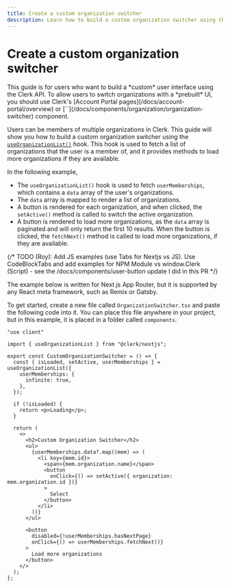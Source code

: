 ```yaml
---
title: Create a custom organization switcher
description: Learn how to build a custom organization switcher using the useOrganizationList() hook.
---
```


# Create a custom organization switcher

<Callout type="danger">
  This guide is for users who want to build a *custom* user interface using the Clerk API. To allow users to switch organizations with a *prebuilt* UI, you should use Clerk's [Account Portal pages](/docs/account-portal/overview) or [`<OrganizationSwitcher />`](/docs/components/organization/organization-switcher) component.
</Callout>

Users can be members of multiple organizations in Clerk. This guide will show you how to build a custom organization switcher using the [`useOrganizationList()`](/docs/references/react/use-organization-list) hook. This hook is used to fetch a list of organizations that the user is a member of, and it provides methods to load more organizations if they are available.

In the following example, 
- The `useOrganizationList()` hook is used to fetch `userMemberships`, which contains a `data` array of the user's organizations.
- The `data` array is mapped to render a list of organizations.
- A button is rendered for each organization, and when clicked, the `setActive()` method is called to switch the active organization. 
- A button is rendered to load more organizations, as the `data` array is paginated and will only return the first 10 results. When the button is clicked, the `fetchNext()` method is called to load more organizations, if they are available.

{/* TODO (Roy): Add JS examples (use Tabs for Nextjs vs JS). Use CodeBlockTabs and add examples for  NPM Module vs window.Clerk (Script) - see the /docs/components/user-button update I did in this PR */}

The example below is written for Next.js App Router, but it is supported by any React meta framework, such as Remix or Gatsby. 

To get started, create a new file called `OrganizationSwitcher.tsx` and paste the following code into it. You can place this file anywhere in your project, but in this example, it is placed in a folder called `components`.

```tsx filename="app/components/OrganizationSwitcher.tsx"
"use client"

import { useOrganizationList } from "@clerk/nextjs";

export const CustomOrganizationSwitcher = () => {
  const { isLoaded, setActive, userMemberships } = useOrganizationList({
    userMemberships: {
      infinite: true,
    },
  });

  if (!isLoaded) {
    return <p>Loading</p>;
  }

  return (
    <>
      <h2>Custom Organization Switcher</h2>
      <ul>
        {userMemberships.data?.map((mem) => (
          <li key={mem.id}>
            <span>{mem.organization.name}</span>
            <button
              onClick={() => setActive({ organization: mem.organization.id })}
            >
              Select
            </button>
          </li>
        ))}
      </ul>

      <button
        disabled={!userMemberships.hasNextPage}
        onClick={() => userMemberships.fetchNext()}
      >
        Load more organizations
      </button>
    </>
  );
};
```